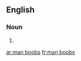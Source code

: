 ==English==

===Noun===
{{head|en|plural}}

# {{plural of|man boob|lang=en}}

[[ar:man boobs]]
[[fr:man boobs]]